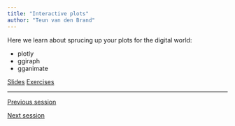 ```yaml
---
title: "Interactive plots"
author: "Teun van den Brand"
---
```


Here we learn about sprucing up your plots for the digital world:

* plotly
* ggiraph
* gganimate

::: {.text-center .plain}
:::::: {.btn-group}
[Slides](../slides/6_interaction.qmd){.btn .btn-primary role="button"}
[Exercises](../exercises/6_interaction.qmd){.btn .btn-success role="button"}
::::::
:::

---

::: {.d-flex .justify-content-between}
[<i class="bi bi-caret-left"></i> Previous session](../sessions/5_composition.qmd){.btn .btn-sm .btn-outline-secondary role="button"}

[Next session <i class="bi bi-caret-right"></i>](../sessions/7_extensions.qmd){.btn .btn-sm .btn-outline-secondary role="button"}
:::
